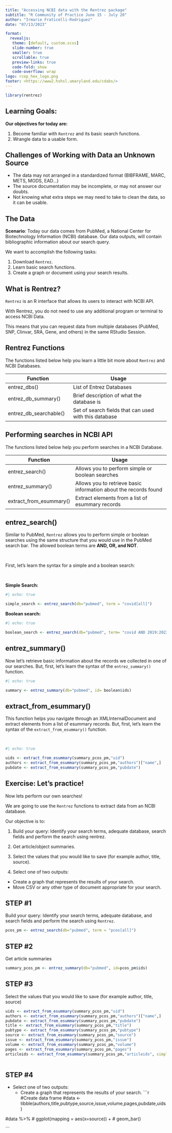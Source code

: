 ```yaml
---
title: "Accessing NCBI data with the Rentrez package"
subtitle: "R Community of Practice June 15 - July 20"
author: "Irmarie Fraticelli-Rodriguez"
date: "07/13/2023"

format:
  revealjs:
   theme: [default, custom.scss]
   slide-number: true
   smaller: true
   scrollable: true
   preview-links: true
   code-fold: show
   code-overflow: wrap
logo: rcop_hex_logo.png
footer: <https://www2.hshsl.umaryland.edu/cdabs/>
---
```

```r
library(rentrez)
```

## Learning Goals:
**Our objectives for today are:**

::: {.r-fit-text}
1. Become familiar with `Rentrez` and its basic search functions.
1. Wrangle data to a usable form.
::: 

## Challenges of Working with Data an Unknown Source

::: {.r-fit-text}
- The data may not arranged in a standardized format (BIBFRAME, MARC, METS, MODS, EAD...)
- The source documentation may be incomplete, or may not answer our doubts.
- Not knowing what extra steps we may need to take to clean the data, so it can be usable. 
::: 

## The Data

::: {.r-fit-text}
**Scenario**: Today our data comes from PubMed, a National Center for Biotechnology Information (NCBI) database. Our data outputs, will contain bibliographic information about our search query. 

We want to accomplish the following tasks: 

1. Download `Rentrez`.
1. Learn basic search functions.
1. Create a graph or document using your search results. 
:::

## What is Rentrez? 

`Rentrez` is an R interface that allows its users to interact with NCBI API.

With Rentrez, you do not need to use any additional program or terminal to access NCBI Data. 

This means that you can request data from multiple databases (PubMed, SNP, Clinvar, SRA, Gene, and others) in the same RStudio Session.


## Rentrez Functions 

::: {.r-fit-text}
The functions listed below help you learn a little bit more about `Rentrez` and NCBI Databases.

| Function                | Usage                                                |
|-------------------------|------------------------------------|
| entrez_dbs()            | List of Entrez Databases                             |
| entrez_db_summary()     | Brief description of what the database is            |
| entrez_db_searchable()  | Set of search fields that can used with this database |
:::

## Performing searches in NCBI API

::: {.r-fit-text}
The functions listed below help you perform searches in a NCBI Database.

| Function                | Usage                              |                 
|-------------------------|------------------------------------|
| entrez_search()         | Allows you to perform simple or boolean searches |
| entrez_summary()        | Allows you to retrieve basic information about the records found |
| extract_from_esummary() | Extract elements from a list of esummary records     |
:::

## entrez_search()

Similar to PubMed, `Rentrez` allows you to perform simple or boolean searches using the same structure that you would use in the PubMed search bar. The allowed boolean terms are **AND, OR, and NOT**.

<br/>

First, let's learn the syntax for a simple and a boolean search:

<br/>

**Simple Search:**

```r
#| echo: true

simple_search <- entrez_search(db="pubmed", term = "covid[all]")

```


**Boolean search:**

```r
#| echo: true

boolean_search <- entrez_search(db="pubmed", term= "covid AND 2019:2023[PDAT]", retmax= )

```

## entrez_summary()

Now let's retrieve basic information about the records we collected in one of our searches. But, first, let's learn the syntax of the `entrez_summary()` function.

```r
#| echo: true

summary <- entrez_summary(db="pubmed", id= boolean$ids)

```

## extract_from_esummary()

This function helps you navigate through an XMLInternalDocument and extract elements from a list of esummary records. But, first, let's learn the syntax of the `extract_from_esummary()` function.

<br/>

```r
#| echo: true

uids <- extract_from_esummary(summary_pcos_pm,"uid")
authors <- extract_from_esummary(summary_pcos_pm,"authors")["name",]
pubdate <- extract_from_esummary(summary_pcos_pm,"pubdate")

```


## Exercise: Let's practice!

Now lets perform our own searches!

We are going to use the `Rentrez` functions to extract data from an NCBI database. 

Our objective is to: 

1. Build your query: Identify your search terms, adequate database, search fields and perform the search using rentrez.

2. Get article/object summaries.  

3. Select the values that you would like to save (for example author, title, source).

4. Select one of two outputs: 
  - Create a graph that represents the results of your search.
  - Move CSV or any other type of document appropriate for your search. 

## **STEP #1**

Build your query: Identify your search terms, adequate database, and search fields and perform the search using `Rentrez`.    

```r

pcos_pm <- entrez_search(db="pubmed", term = "pcos[all]")

```


## **STEP #2**  

Get article summaries

```r

summary_pcos_pm <- entrez_summary(db="pubmed", id=pcos_pm$ids)

```


## **STEP #3**

Select the values that you would like to save (for example author, title, source)

```r

uids <- extract_from_esummary(summary_pcos_pm,"uid")
authors <- extract_from_esummary(summary_pcos_pm,"authors")["name",]
pubdate <- extract_from_esummary(summary_pcos_pm,"pubdate")
title <- extract_from_esummary(summary_pcos_pm,"title")
pubtype <- extract_from_esummary(summary_pcos_pm,"pubtype")
source <- extract_from_esummary(summary_pcos_pm,"source")
issue <- extract_from_esummary(summary_pcos_pm,"issue")
volume <- extract_from_esummary(summary_pcos_pm,"volume")
pages <- extract_from_esummary(summary_pcos_pm,"pages")
articleids <- extract_from_esummary(summary_pcos_pm,"articleids", simplify=FALSE)
  
```


## **STEP #4** 
- Select one of two outputs: 
  - Create a graph that represents the results of your search.
```r
#Create data frame
#data <- tibble(authors,title,pubtype,source,issue,volume,pages,pubdate,uids)

#data %>% 
#  ggplot(mapping = aes(x=source)) + 
#  geom_bar()

```
